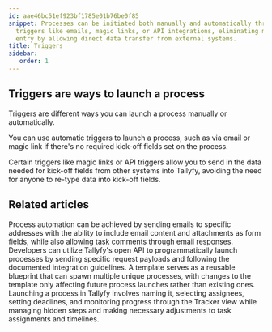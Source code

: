 ```yaml
---
id: aae46bc51ef923bf1785e01b76be0f85
snippet: Processes can be initiated both manually and automatically through various
  triggers like emails, magic links, or API integrations, eliminating manual data
  entry by allowing direct data transfer from external systems.
title: Triggers
sidebar:
   order: 1
---
```


## Triggers are ways to launch a process

Triggers are different ways you can launch a process manually or automatically.

You can use automatic triggers to launch a process, such as via email or magic link if there's no required kick-off fields set on the process.

Certain triggers like magic links or API triggers allow you to send in the data needed for kick-off fields from other systems into Tallyfy, avoiding the need for anyone to re-type data into kick-off fields.



<PageTree />


## Related articles
<CardGrid>
<LinkTitleCard header="<b>Triggers > Launch via inbound email</b>" href="/products/pro/launching/triggers/via-email/" > Process automation can be achieved by sending emails to specific addresses with the ability to include email content and attachments as form fields, while also allowing task comments through email responses. </LinkTitleCard>
<LinkTitleCard header="<b>Triggers > Launch via API</b>" href="/products/pro/launching/triggers/via-api/" > Developers can utilize Tallyfy's open API to programmatically launch processes by sending specific request payloads and following the documented integration guidelines. </LinkTitleCard>
<LinkTitleCard header="<b>Pro > Launching</b>" href="/products/pro/launching/" > A template serves as a reusable blueprint that can spawn multiple unique processes, with changes to the template only affecting future process launches rather than existing ones. </LinkTitleCard>
<LinkTitleCard header="<b>Launching > Launch manually</b>" href="/products/pro/launching/how-can-i-launch-a-process-in-tallyfy/" > Launching a process in Tallyfy involves naming it, selecting assignees, setting deadlines, and monitoring progress through the Tracker view while managing hidden steps and making necessary adjustments to task assignments and timelines. </LinkTitleCard>
</CardGrid>